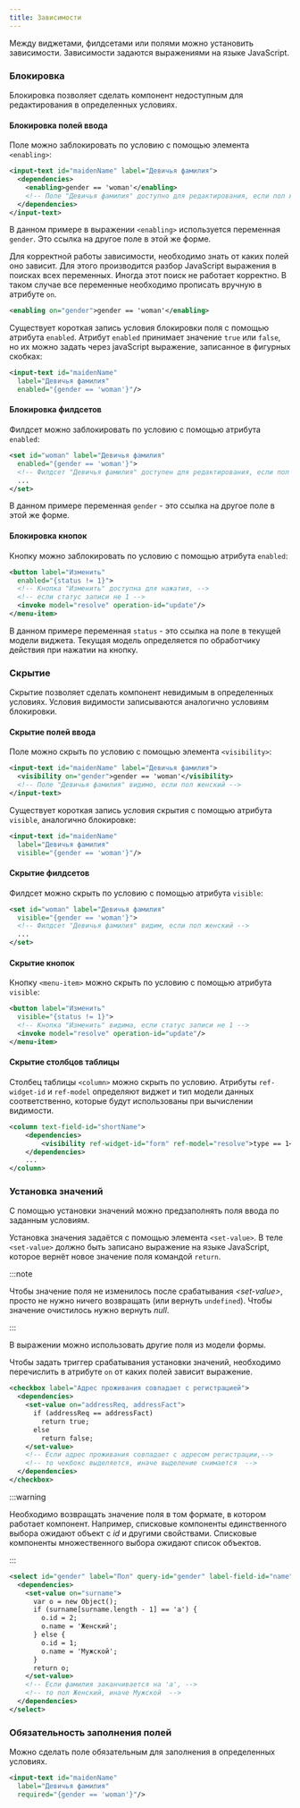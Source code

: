 ---
title: Зависимости
---

Между виджетами, филдсетами или полями можно установить зависимости.
Зависимоcти задаются выражениями на языке JavaScript.

### Блокировка

Блокировка позволяет сделать компонент недоступным для редактирования в определенных условиях.

#### Блокировка полей ввода

Поле можно заблокировать по условию с помощью элемента `<enabling>`:

```xml title="Блокирование поля по условию"
<input-text id="maidenName" label="Девичья фамилия">
  <dependencies>
    <enabling>gender == 'woman'</enabling>
    <!-- Поле "Девичья фамилия" доступно для редактирования, если пол женский -->
  </dependencies>
</input-text>
```

В данном примере в выражении `<enabling>` используется переменная `gender`.
Это ссылка на другое поле в этой же форме.

Для корректной работы зависимости, необходимо знать от каких полей оно зависит.
Для этого производится разбор JavaScript выражения в поисках всех переменных.
Иногда этот поиск не работает корректно.
В таком случае все переменные необходимо прописать вручную в атрибуте `on`.

```xml title="Перечисление переменных условия"
<enabling on="gender">gender == 'woman'</enabling>
```

Существует короткая запись условия блокировки поля с помощью атрибута `enabled`.
Атрибут `enabled` принимает значение `true` или `false`,
но их можно задать через javaScript выражение, записанное в фигурных скобках:

```xml title="Короткая запись условия блокировки поля"
<input-text id="maidenName"
  label="Девичья фамилия"
  enabled="{gender == 'woman'}"/>
```

#### Блокировка филдсетов

Филдсет можно заблокировать по условию с помощью атрибута `enabled`:

```xml title="Блокирование филдсета по условию"
<set id="woman" label="Девичья фамилия"
  enabled="{gender == 'woman'}">
  <!-- Филдсет "Девичья фамилия" доступен для редактирования, если пол женский -->
  ...
</set>
```

В данном примере переменная `gender` - это ссылка на другое поле в этой же форме.

#### Блокировка кнопок

Кнопку можно заблокировать по условию с помощью атрибута `enabled`:

```xml title="Блокирование кнопки по условию"
<button label="Изменить"
  enabled="{status != 1}">
  <!-- Кнопка "Изменить" доступна для нажатия, -->
  <!-- если статус записи не 1 -->
  <invoke model="resolve" operation-id="update"/>
</menu-item>
```

В данном примере переменная `status` -
это ссылка на поле в текущей модели виджета.
Текущая модель определяется по обработчику действия при нажатии на кнопку.

### Скрытие

Скрытие позволяет сделать компонент невидимым в определенных условиях.
Условия видимости записываются аналогично условиям блокировки.

#### Скрытие полей ввода

Поле можно скрыть по условию с помощью элемента `<visibility>`:

```xml title="Скрытие поля по условию"
<input-text id="maidenName" label="Девичья фамилия">
  <visibility on="gender">gender == 'woman'</visibility>
  <!-- Поле "Девичья фамилия" видимо, если пол женский -->
</input-text>
```

Существует короткая запись условия скрытия с помощью атрибута `visible`, аналогично блокировке:

```xml title="Короткая запись условия скрытия поля"
<input-text id="maidenName"
  label="Девичья фамилия"
  visible="{gender == 'woman'}"/>
```

#### Скрытие филдсетов

Филдсет можно скрыть по условию с помощью атрибута `visible`:

```xml title="Скрытие филдсета по условию"
<set id="woman" label="Девичья фамилия"
  visible="{gender == 'woman'}">
  <!-- Филдсет "Девичья фамилия" видим, если пол женский -->
  ...
</set>
```

#### Скрытие кнопок

Кнопку `<menu-item>` можно скрыть по условию с помощью атрибута `visible`:

```xml title="Скрытие кнопки по условию"
<button label="Изменить"
  visible="{status != 1}">
  <!-- Кнопка "Изменить" видима, если статус записи не 1 -->
  <invoke model="resolve" operation-id="update"/>
</menu-item>
```

#### Скрытие столбцов таблицы

Столбец таблицы `<column>` можно скрыть по условию. Атрибуты `ref-widget-id` и `ref-model` определяют виджет и
тип модели данных соответственно, которые будут использованы при вычислении видимости.

```xml title="Скрытие столбца по условию"
<column text-field-id="shortName">
    <dependencies>
        <visibility ref-widget-id="form" ref-model="resolve">type == 1</visibility>
    </dependencies>
    ...
</column>
```


### Установка значений

С помощью установки значений можно предзаполнять поля ввода по заданным условиям.

Установка значения задаётся с помощью элемента `<set-value>`.
В теле `<set-value>` должно быть записано выражение на языке JavaScript, которое вернёт новое значение поля командой `return`.

:::note

Чтобы значение поля не изменилось после срабатывания *&lt;set-value&gt;*, просто не нужно ничего возвращать (или вернуть `undefined`).
Чтобы значение очистилось нужно вернуть *null*.

:::

В выражении можно использовать другие поля из модели формы.

Чтобы задать триггер срабатывания установки значений, необходимо перечислить в атрибуте `on` от каких полей зависит выражение.

```xml title="Установка значения в простом поле"
<checkbox label="Адрес проживания совпадает с регистрацией">
  <dependencies>
    <set-value on="addressReq, addressFact">
      if (addressReq == addressFact)
        return true;
      else
        return false;
    </set-value>
    <!-- Если адрес проживания совпадает с адресом регистрации,-->
    <!-- то чекбокс выделяется, иначе выделение снимается  -->
  </dependencies>
</checkbox>
```

:::warning

Необходимо возвращать значение поля в том формате, в котором работает компонент.
Например, списковые компоненты единственного выбора ожидают объект с *id* и другими свойствами.
Списковые компоненты множественного выбора ожидают список объектов.

:::

```xml title="Установка значения в списковом поле единственного выбора"
<select id="gender" label="Пол" query-id="gender" label-field-id="name">
  <dependencies>
    <set-value on="surname">
      var o = new Object();
      if (surname[surname.length - 1] == 'а') {
        o.id = 2;
        o.name = 'Женский';
      } else {
        o.id = 1;
        o.name = 'Мужской';
      }
      return o;
    </set-value>
    <!-- Если фамилия заканчивается на 'а', -->
    <!-- то пол Женский, иначе Мужской  -->
  </dependencies>
</select>
```

### Обязательность заполнения полей

Можно сделать поле обязательным для заполнения в определенных условиях.

```xml title="Короткая запись условия обязательности заполнения поля"
<input-text id="maidenName"
  label="Девичья фамилия"
  required="{gender == 'woman'}"/>
```
